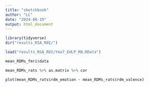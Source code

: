 ```yaml
---
title: "sketchbook"
author: "LC"
date: "2024-08-19"
output: html_document
---
```


```r
library(tidyverse)
dir("results_RSA_ROI/")
```


```r
load("results_RSA_ROI/Yeo7_EHLP_RN.RData")
```


```r
mean_RDMs_fmri$data
```

```r
mean_RDMs_rats %>% as.matrix %>% cor

plot(mean_RDMs_rats$rdm_emotion ~ mean_RDMs_rats$rdm_valence)
```

